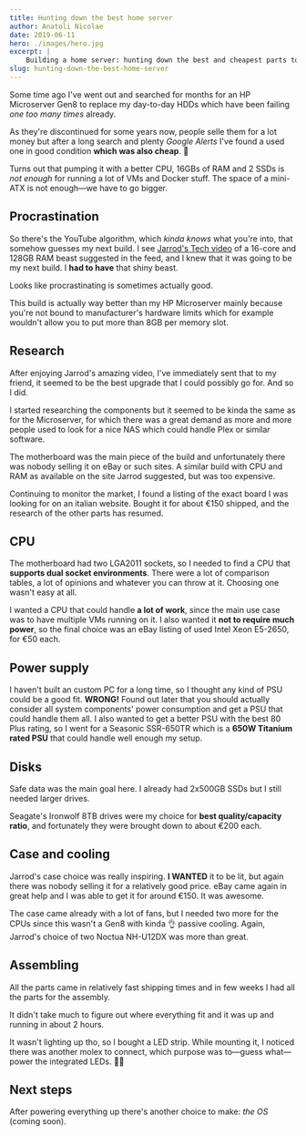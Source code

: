 ```yaml
---
title: Hunting down the best home server
author: Anatoli Nicolae
date: 2019-06-11
hero: ./images/hero.jpg
excerpt: |
    Building a home server: hunting down the best and cheapest parts to build a solid NAS/Homelab from scratch.
slug: hunting-down-the-best-home-server
---
```


Some time ago I've went out and searched for months for an HP Microserver Gen8 to replace my day-to-day HDDs which have been failing *one too many times* already.

As they're discontinued for some years now, people selle them for a lot money but after a long search and plenty *Google Alerts* I've found a used one in good condition **which was also cheap**. 🙌

Turns out that pumping it with a better CPU, 16GBs of RAM and 2 SSDs is *not enough* for running a lot of VMs and Docker stuff. The space of a mini-ATX is not enough—we have to go bigger.

Procrastination
--
So there's the YouTube algorithm, which *kinda knows* what you're into, that somehow guesses my next build. I see [Jarrod's Tech video](https://youtu.be/eCt0JQ9sTd0) of a 16-core and 128GB RAM beast suggested in the feed, and I knew that it was going to be my next build. I **had to have** that shiny beast.

<YouTube videoId="eCt0JQ9sTd0" />


<YouTube videoId="4fHw4GeW3EU" />

Looks like procrastinating is sometimes actually good.

This build is actually way better than my HP Microserver mainly because you're not bound to manufacturer's hardware limits which for example wouldn't allow you to put more than 8GB per memory slot.

Research
--
After enjoying Jarrod's amazing video, I've immediately sent that to my friend, it seemed to be the best upgrade that I could possibly go for. And so I did.

I started researching the components but it seemed to be kinda the same as for the Microserver, for which there was a great demand as more and more people used to look for a nice NAS which could handle Plex or similar software.

The motherboard was the main piece of the build and unfortunately there was nobody selling it on eBay or such sites. A similar build with CPU and RAM as available on the site Jarrod suggested, but was too expensive.

Continuing to monitor the market, I found a listing of the exact board I was looking for on an italian website. Bought it for about €150 shipped, and the research of the other parts has resumed.

CPU
---
The motherboard had two LGA2011 sockets, so I needed to find a CPU that **supports dual socket environments**. There were a lot of comparison tables, a lot of opinions and whatever you can throw at it. Choosing one wasn't easy at all.

I wanted a CPU that could handle **a lot of work**, since the main use case was to have multiple VMs running on it. I also wanted it **not to require much power**, so the final choice was an eBay listing of used Intel Xeon E5-2650, for €50 each.

Power supply
---
I haven't built an custom PC for a long time, so I thought any kind of PSU could be a good fit. **WRONG!** Found out later that you should actually consider all system components' power consumption and get a PSU that could handle them all. I also wanted to get a better PSU with the best 80 Plus rating, so I went for a Seasonic SSR-650TR which is a **650W Titanium rated PSU** that could handle well enough my setup.

Disks
---
Safe data was the main goal here. I already had 2x500GB SSDs but I still needed larger drives.

Seagate's Ironwolf 8TB drives were my choice for **best quality/capacity ratio**, and fortunately they were brought down to about €200 each.

Case and cooling
---
Jarrod's case choice was really inspiring. **I WANTED** it to be lit, but again there was nobody selling it for a relatively good price. eBay came again in great help and I was able to get it for around €150. It was awesome.

The case came already with a lot of fans, but I needed two more for the CPUs since this wasn't a Gen8 with kinda 👌 passive cooling. Again, Jarrod's choice of two Noctua NH-U12DX was more than great.

Assembling
---
All the parts came in relatively fast shipping times and in few weeks I had all the parts for the assembly.

It didn't take much to figure out where everything fit and it was up and running in about 2 hours.

It wasn't lighting up tho, so I bought a LED strip. While mounting it, I noticed there was another molex to connect, which purpose was to—guess what—power the integrated LEDs. 🤦‍♂️

Next steps
--
After powering everything up there's another choice to make: *the OS* (coming soon).
